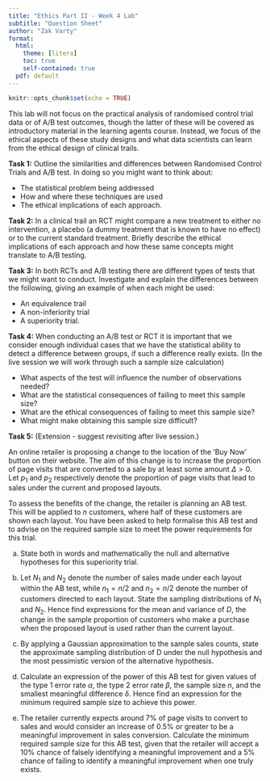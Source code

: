 ```yaml
---
title: "Ethics Part II - Week 4 Lab"
subtitle: "Question Sheet"
author: "Zak Varty"
format:
  html:
    theme: [litera]
    toc: true
    self-contained: true
  pdf: default
---
```


```r
knitr::opts_chunk$set(echo = TRUE)
```

This lab will not focus on the practical analysis of randomised control trial data or of A/B test outcomes, though the latter of these will be covered as introductory material in the learning agents course. Instead, we focus of the ethical aspects of these study designs and what data scientists can learn from the ethical design of clinical trails.

__Task 1:__ Outline the similarities and differences between Randomised Control Trials and A/B test.	In doing so you might want to think about:

- The statistical problem being addressed
- How and where these techniques are used
- The ethical implications of each approach. 

__Task 2:__ In a clinical trail an RCT might compare a new treatment to either no intervention, a placebo (a dummy treatment that is known to have no effect) or to the current standard treatment. Briefly describe the ethical implications of each approach and how these same concepts might translate to A/B testing. 

__Task 3:__ In both RCTs and A/B testing there are different types of tests that we might want to conduct. Investigate and explain the differences between the following, giving an example of when each might be used:

- An equivalence trail
- A non-inferiority trial 
- A superiority trial.


__Task 4:__ When conducting an A/B test or RCT it is important that we consider enough individual cases that we have the statistical ability to detect a difference between groups, if such a difference really exists. (In the live session we will work through such a sample size calculation) 

- What aspects of the test will influence the number of observations needed?
- What are the statistical consequences of failing to meet this sample size?
- What are the ethical consequences of failing to meet this sample size?
- What might make obtaining this sample size difficult? 

__Task 5:__ (Extension - suggest revisiting after live session.)

An online retailer is proposing a change to the location of the ‘Buy Now’ button on their website. The aim of this change is to increase the proportion of page visits that are converted to a sale by at least some amount $\Delta > 0$. Let $p_1$ and $p_2$ respectively denote the proportion of page visits that lead to sales under the current and proposed layouts.

To assess the benefits of the change, the retailer is planning an AB test. This will be applied to $n$ customers, where half of these customers are shown each layout. You have been asked to help formalise this AB test and to advise on the required sample size to meet the power requirements for this trial.

(a) State both in words and mathematically the null and alternative hypotheses for this superiority trial. 

(b) Let $N_1$ and $N_2$ denote the number of sales made under each layout within the AB test, while $n_1 = n/2$ and $n_2 = n/2$ denote the number of customers directed to each layout. State the sampling distributions of $N_1$ and $N_2$. Hence find expressions for the mean and variance of $D$, the change in the sample proportion of customers who make a purchase when the proposed layout is used rather than the current layout.

(c) By applying a Gaussian approximation to the sample sales counts, state the approximate sampling distribution of D under the null hypothesis and the most pessimistic version of the alternative hypothesis. 

(d) Calculate an expression of the power of this AB test for given values of the type 1 error rate $\alpha$, the type 2 error rate $\beta$, the sample size $n$, and the smallest meaningful difference $\delta$. Hence find an expression for the minimum required sample size to achieve this power.

(e) The retailer currently expects around $7\%$ of page visits to convert to sales and would consider an increase of $0.5\%$ or greater to be a meaningful improvement in sales conversion. Calculate the minimum required sample size for this AB test, given that the retailer will accept a $10\%$ chance of falsely identifying a meaningful improvement and a $5\%$ chance of failing to identify a meaningful improvement when one truly exists.
